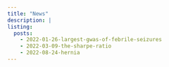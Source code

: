 ```yaml
---
title: "News"
description: |
listing:
  posts:
    - 2022-01-26-largest-gwas-of-febrile-seizures
    - 2022-03-09-the-sharpe-ratio
    - 2022-08-24-hernia
---
```



